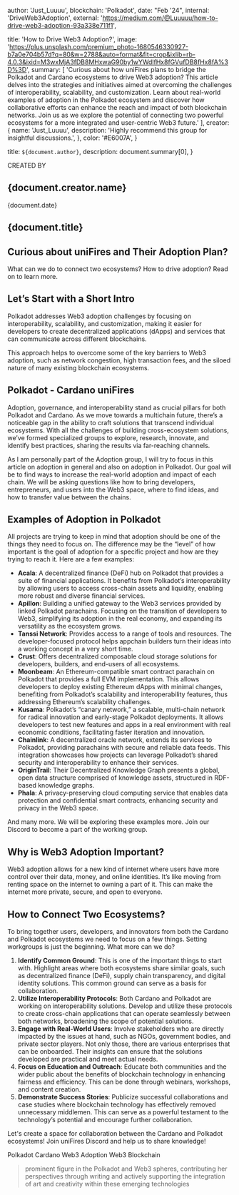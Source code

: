 

  author: 'Just_Luuuu',
  blockchain: 'Polkadot',
  date: "Feb '24",
  internal: 'DriveWeb3Adoption',
  external: 'https://medium.com/@Luuuuu/how-to-drive-web3-adoption-93a338e711f1',

  title: 'How to Drive Web3 Adoption?',
  image: 'https://plus.unsplash.com/premium_photo-1680546330927-b7a0e704b57d?q=80&w=2788&auto=format&fit=crop&ixlib=rb-4.0.3&ixid=M3wxMjA3fDB8MHxwaG90by1wYWdlfHx8fGVufDB8fHx8fA%3D%3D',
  summary: [
    'Curious about how uniFires plans to bridge the Polkadot and Cardano ecosystems to drive Web3 adoption? This article delves into the strategies and initiatives aimed at overcoming the challenges of interoperability, scalability, and customization. Learn about real-world examples of adoption in the Polkadot ecosystem and discover how collaborative efforts can enhance the reach and impact of both blockchain networks. Join us as we explore the potential of connecting two powerful ecosystems for a more integrated and user-centric Web3 future.'
  ],
  creator: {
    name: 'Just_Luuuu',
    description: 'Highly recommend this group for insightful discussions.',
  },
  color: '#E6007A',
}


title: `${document.author}`,
description: document.summary[0],
}

<div className='lg:mt-48 mt-36' />
<div className='justify-center w-full text-center '>

<p>CREATED BY</p>
<h2 className='text-4xl font-bold'>{document.creator.name}</h2>

<p className='mt-4 mb-4 text-gray-400'>{document.date}</p>

<h2 className='text-2xl font-semibold mt-6'>
{document.title}
</h2>
</div>






## Curious about uniFires and Their Adoption Plan?

What can we do to connect two ecosystems? How to drive adoption? Read on to learn more.

## Let’s Start with a Short Intro

Polkadot addresses Web3 adoption challenges by focusing on interoperability, scalability, and customization, making it easier for developers to create decentralized applications (dApps) and services that can communicate across different blockchains.

This approach helps to overcome some of the key barriers to Web3 adoption, such as network congestion, high transaction fees, and the siloed nature of many existing blockchain ecosystems.

## Polkadot - Cardano uniFires

Adoption, governance, and interoperability stand as crucial pillars for both Polkadot and Cardano. As we move towards a multichain future, there’s a noticeable gap in the ability to craft solutions that transcend individual ecosystems. With all the challenges of building cross-ecosystem solutions, we’ve formed specialized groups to explore, research, innovate, and identify best practices, sharing the results via far-reaching channels.

As I am personally part of the Adoption group, I will try to focus in this article on adoption in general and also on adoption in Polkadot. Our goal will be to find ways to increase the real-world adoption and impact of each chain. We will be asking questions like how to bring developers, entrepreneurs, and users into the Web3 space, where to find ideas, and how to transfer value between the chains.

## Examples of Adoption in Polkadot

All projects are trying to keep in mind that adoption should be one of the things they need to focus on. The difference may be the “level” of how important is the goal of adoption for a specific project and how are they trying to reach it. Here are a few examples:

- **Acala**: A decentralized finance (DeFi) hub on Polkadot that provides a suite of financial applications. It benefits from Polkadot’s interoperability by allowing users to access cross-chain assets and liquidity, enabling more robust and diverse financial services.
- **Apillon**: Building a unified gateway to the Web3 services provided by linked Polkadot parachains. Focusing on the transition of developers to Web3, simplifying its adoption in the real economy, and expanding its versatility as the ecosystem grows.
- **Tanssi Network**: Provides access to a range of tools and resources. The developer-focused protocol helps appchain builders turn their ideas into a working concept in a very short time.
- **Crust**: Offers decentralized composable cloud storage solutions for developers, builders, and end-users of all ecosystems.
- **Moonbeam**: An Ethereum-compatible smart contract parachain on Polkadot that provides a full EVM implementation. This allows developers to deploy existing Ethereum dApps with minimal changes, benefiting from Polkadot’s scalability and interoperability features, thus addressing Ethereum’s scalability challenges.
- **Kusama**: Polkadot’s “canary network,” a scalable, multi-chain network for radical innovation and early-stage Polkadot deployments. It allows developers to test new features and apps in a real environment with real economic conditions, facilitating faster iteration and innovation.
- **Chainlink**: A decentralized oracle network, extends its services to Polkadot, providing parachains with secure and reliable data feeds. This integration showcases how projects can leverage Polkadot’s shared security and interoperability to enhance their services.
- **OriginTrail**: Their Decentralized Knowledge Graph presents a global, open data structure comprised of knowledge assets, structured in RDF-based knowledge graphs.
- **Phala**: A privacy-preserving cloud computing service that enables data protection and confidential smart contracts, enhancing security and privacy in the Web3 space.

And many more. We will be exploring these examples more. Join our Discord to become a part of the working group.

## Why is Web3 Adoption Important?

Web3 adoption allows for a new kind of internet where users have more control over their data, money, and online identities. It’s like moving from renting space on the internet to owning a part of it. This can make the internet more private, secure, and open to everyone.

## How to Connect Two Ecosystems?

To bring together users, developers, and innovators from both the Cardano and Polkadot ecosystems we need to focus on a few things. Setting workgroups is just the beginning. What more can we do?

1. **Identify Common Ground**: This is one of the important things to start with. Highlight areas where both ecosystems share similar goals, such as decentralized finance (DeFi), supply chain transparency, and digital identity solutions. This common ground can serve as a basis for collaboration.
2. **Utilize Interoperability Protocols**: Both Cardano and Polkadot are working on interoperability solutions. Develop and utilize these protocols to create cross-chain applications that can operate seamlessly between both networks, broadening the scope of potential solutions.
3. **Engage with Real-World Users**: Involve stakeholders who are directly impacted by the issues at hand, such as NGOs, government bodies, and private sector players. Not only those, there are various enterprises that can be onboarded. Their insights can ensure that the solutions developed are practical and meet actual needs.
4. **Focus on Education and Outreach**: Educate both communities and the wider public about the benefits of blockchain technology in enhancing fairness and efficiency. This can be done through webinars, workshops, and content creation.
5. **Demonstrate Success Stories**: Publicize successful collaborations and case studies where blockchain technology has effectively removed unnecessary middlemen. This can serve as a powerful testament to the technology’s potential and encourage further collaboration.

Let's create a space for collaboration between the Cardano and Polkadot ecosystems! Join uniFires Discord and help us to share knowledge!

<TagList>
<TagListItem>Polkadot</TagListItem>
<TagListItem>Cardano</TagListItem>
<TagListItem>Web3 Adoption</TagListItem>
<TagListItem>Web3</TagListItem>
<TagListItem>Blockchain</TagListItem>

</TagList>


<Blockquote
  author={{ name: 'Just_Luuuu', role: 'Polkadot Senior Ambassador' }}
  image={{ src: headshot }}
>
prominent figure in the Polkadot and Web3 spheres, contributing her perspectives through writing and actively supporting the integration of art and creativity within these emerging technologies
</Blockquote>

<ContactSection />
